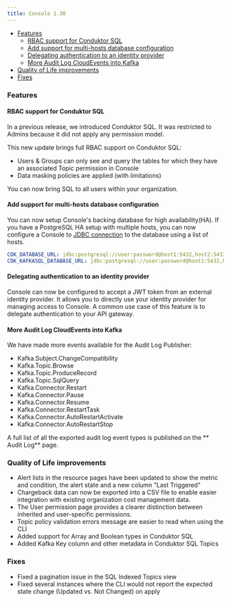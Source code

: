 ```yaml
---
title: Console 1.30
---
```



- [Features](#features)
  - [RBAC support for Conduktor SQL](#rbac-support-for-conduktor-sql)
  - [Add support for multi-hosts database configuration](#add-support-for-multi-hosts-database-configuration)
  - [Delegating authentication to an identity provider](#delegating-authentication-to-an-identity-provider)
  - [More Audit Log CloudEvents into Kafka](#more-audit-log-cloudevents-into-kafka)
- [Quality of Life improvements](#quality-of-life-improvements)
- [Fixes](#fixes)

### Features

#### RBAC support for Conduktor SQL

In a previous release, we introduced Conduktor SQL. It was restricted to Admins because it did not apply any permission model.

This new update brings full RBAC support on Conduktor SQL:

- Users & Groups can only see and query the tables for which they have an associated Topic permission in Console
- Data masking policies are applied (with limitations)

You can now bring SQL to all users within your organization.

#### Add support for multi-hosts database configuration

You can now setup Console's backing database for high availability(HA). If you have a PostgreSQL HA setup with multiple hosts, you can now configure a Console to [JDBC connection](https://jdbc.postgresql.org/documentation/use/#connection-fail-over) to the database using a list of hosts.

```yaml
CDK_DATABASE_URL: jdbc:postgresql://user:password@host1:5432,host2:5433/console_database
CDK_KAFKASQL_DATABASE_URL: jdbc:postgresql://user:password@host1:5432,host2:5433/kafka_sql_database
```

#### Delegating authentication to an identity provider

Console can now be configured to accept a JWT token from an external identity provider.
It allows you to directly use your identity provider for managing access to Console.
A common use case of this feature is to delegate authentication to your API gateway.

#### More Audit Log CloudEvents into Kafka

We have made more events available for the Audit Log Publisher:

- Kafka.Subject.ChangeCompatibility
- Kafka.Topic.Browse
- Kafka.Topic.ProduceRecord
- Kafka.Topic.SqlQuery
- Kafka.Connector.Restart
- Kafka.Connector.Pause
- Kafka.Connector.Resume
- Kafka.Connector.RestartTask
- Kafka.Connector.AutoRestartActivate
- Kafka.Connector.AutoRestartStop

A full list of all the exported audit log event types is published on the ** Audit Log** page.

### Quality of Life improvements

- Alert lists in the resource pages have been updated to show the metric and condition, the alert state and a new column "Last Triggered"
- Chargeback data can now be exported into a CSV file to enable easier integration with existing organization cost management data.
- The User permission page provides a clearer distinction between inherited and user-specific permissions.
- Topic policy validation errors message are easier to read when using the CLI
- Added support for Array and Boolean types in Conduktor SQL
- Added Kafka Key column and other metadata in Conduktor SQL Topics

### Fixes

- Fixed a pagination issue in the SQL Indexed Topics view
- Fixed several instances where the CLI would not report the expected state change (Updated vs. Not Changed) on apply
